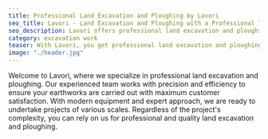 ```yaml
---
title: Professional Land Excavation and Ploughing by Lavori
seo_title: Lavori - Land Excavation and Ploughing with a Professional Touch
seo_description: Lavori offers professional land excavation and ploughing. Utilize our services for precise and efficient earthworks.
category: excavation work
teaser: With Lavori, you get professional land excavation and ploughing. Our team ensures precise and efficient earthworks for your project.
image: "./header.jpg"
---
```

<p>
Welcome to Lavori, where we specialize in professional land excavation and ploughing. Our experienced team works with precision and efficiency to ensure your earthworks are carried out with maximum customer satisfaction. With modern equipment and expert approach, we are ready to undertake projects of various scales. Regardless of the project's complexity, you can rely on us for professional and quality land excavation and ploughing.
</p>